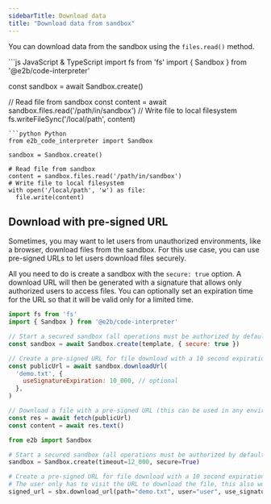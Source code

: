```yaml
---
sidebarTitle: Download data
title: "Download data from sandbox"
---
```


You can download data from the sandbox using the `files.read()` method.

<CodeGroup>
```js JavaScript & TypeScript
import fs from 'fs'
import { Sandbox } from '@e2b/code-interpreter'

const sandbox = await Sandbox.create()

// Read file from sandbox
const content = await sandbox.files.read('/path/in/sandbox')
// Write file to local filesystem
fs.writeFileSync('/local/path', content)
```
```python Python
from e2b_code_interpreter import Sandbox

sandbox = Sandbox.create()

# Read file from sandbox
content = sandbox.files.read('/path/in/sandbox')
# Write file to local filesystem
with open('/local/path', 'w') as file:
  file.write(content)
```
</CodeGroup>


## Download with pre-signed URL

Sometimes, you may want to let users from unauthorized environments, like a browser, download files from the sandbox.
For this use case, you can use pre-signed URLs to let users download files securely.

All you need to do is create a sandbox with the `secure: true` option. A download URL will then be generated with a signature that allows only authorized users to access files.
You can optionally set an expiration time for the URL so that it will be valid only for a limited time.
<CodeGroup>
```js JavaScript & TypeScript
import fs from 'fs'
import { Sandbox } from '@e2b/code-interpreter'

// Start a secured sandbox (all operations must be authorized by default)
const sandbox = await Sandbox.create(template, { secure: true })

// Create a pre-signed URL for file download with a 10 second expiration
const publicUrl = await sandbox.downloadUrl(
  'demo.txt', {
    useSignatureExpiration: 10_000, // optional
  },
)

// Download a file with a pre-signed URL (this can be used in any environment, such as a browser)
const res = await fetch(publicUrl)
const content = await res.text()
```
```python Python
from e2b import Sandbox

# Start a secured sandbox (all operations must be authorized by default)
sandbox = Sandbox.create(timeout=12_000, secure=True)

# Create a pre-signed URL for file download with a 10 second expiration
# The user only has to visit the URL to download the file, this also works in a browser.
signed_url = sbx.download_url(path="demo.txt", user="user", use_signature_expiration=10_000)
```
</CodeGroup>
